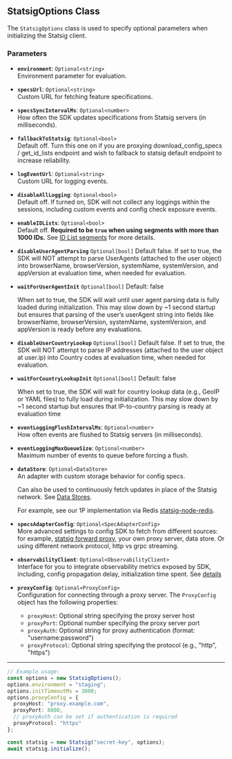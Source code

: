 ## StatsigOptions Class

The `StatsigOptions` class is used to specify optional parameters when initializing the Statsig client.

### Parameters

- **`environment`**: `Optional<string>`  
  Environment parameter for evaluation.

- **`specsUrl`**: `Optional<string>`  
  Custom URL for fetching feature specifications.

- **`specsSyncIntervalMs`**: `Optional<number>`  
  How often the SDK updates specifications from Statsig servers (in milliseconds).

- **`fallbackToStatsig`**: `Optional<bool>`  
  Default off. Turn this one on if you are proxying download_config_specs / get_id_lists endpoint and wish to fallback to statsig default endpoint to increase reliability. 

- **`logEventUrl`**: `Optional<string>`  
  Custom URL for logging events.

- **`disableAllLogging`**: `Optional<bool>`  
  Default off. If turned on, SDK will not collect any loggings within the sessions, including custom events and config check exposure events.

- **`enableIDLists`**: `Optional<bool>`  
  Default off. **Required to be `true` when using segments with more than 1000 IDs.** See [ID List segments](/segments/add-id-list) for more details.

- **`disableUserAgentParsing`** `Optional[bool]`
  Default false. If set to true, the SDK will NOT attempt to parse UserAgents (attached to the user object) into browserName, browserVersion, systemName, systemVersion, and appVersion at evaluation time, when needed for evaluation.

- **`waitForUserAgentInit`** `Optional[bool]`
  Default: false

  When set to true, the SDK will wait until user agent parsing data is fully loaded during initialization. This may slow down by ~1 second startup but ensures that parsing of the user’s userAgent string into fields like browserName, browserVersion, systemName, systemVersion, and appVersion is ready before any evaluations.

- **`disableUserCountryLookup`**  `Optional[bool]`
  Default false. If set to true, the SDK will NOT attempt to parse IP addresses (attached to the user object at user.ip) into Country codes at evaluation time, when needed for evaluation.

- **`waitForCountryLookupInit`**  `Optional[bool]`
  Default: false

  When set to true, the SDK will wait for country lookup data (e.g., GeoIP or YAML files) to fully load during initialization. This may slow down by ~1 second startup but ensures that IP-to-country parsing is ready at evaluation time

- **`eventLoggingFlushIntervalMs`**: `Optional<number>`  
  How often events are flushed to Statsig servers (in milliseconds).

- **`eventLoggingMaxQueueSize`**: `Optional<number>`  
  Maximum number of events to queue before forcing a flush.

- **`dataStore`**: `Optional<DataStore>`  
  An adapter with custom storage behavior for config specs. 
  
  Can also be used to continuously fetch updates in place of the Statsig network. See [Data Stores](https://docs.statsig.com/server/concepts/data_store/).
  
  For example, see our 1P implementation via Redis [statsig-node-redis](https://github.com/statsig-io/node-js-server-sdk-redis).

- **`specsAdapterConfig`**: `Optional<SpecAdapterConfig>`  
  More advanced settings to config SDK to fetch from different sources: for example, [statsig forward proxy](https://docs.statsig.com/server/concepts/forward_proxy/), your own proxy server, data store. 
  Or using different network protocol, http vs grpc streaming.

- **`observabilityClient`**: `Optional<ObservabilityClient>`  
  Interface for you to integrate observability metrics exposed by SDK, including, config propagation delay, initialization time spent. See [details](https://docs.statsig.com/sdk_monitoring/)

- **`proxyConfig`**: `Optional<ProxyConfig>`  
  Configuration for connecting through a proxy server. The `ProxyConfig` object has the following properties:
  - `proxyHost`: Optional string specifying the proxy server host
  - `proxyPort`: Optional number specifying the proxy server port
  - `proxyAuth`: Optional string for proxy authentication (format: "username:password")
  - `proxyProtocol`: Optional string specifying the protocol (e.g., "http", "https")

---

```typescript
// Example usage:
const options = new StatsigOptions();
options.environment = "staging";
options.initTimeoutMs = 3000;
options.proxyConfig = {
  proxyHost: "proxy.example.com",
  proxyPort: 8080,
  // proxyAuth can be set if authentication is required
  proxyProtocol: "https"
};

const statsig = new Statsig("secret-key", options);
await statsig.initialize();
```
